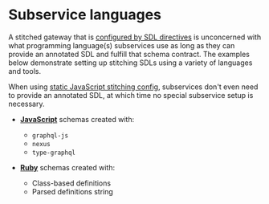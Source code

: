 # Subservice languages

A stitched gateway that is [configured by SDL directives](/docs/approaches/stitching-directives) is
unconcerned with what programming language(s) subservices use as long as they can provide an
annotated SDL and fulfill that schema contract. The examples below demonstrate setting up stitching
SDLs using a variety of languages and tools.

When using [static JavaScript stitching config](/docs/approaches/type-merging), subservices don't
even need to provide an annotated SDL, at which time no special subservice setup is necessary.

- **[JavaScript](./javascript)** schemas created with:

  - `graphql-js`
  - `nexus`
  - `type-graphql`

- **[Ruby](./ruby)** schemas created with:
  - Class-based definitions
  - Parsed definitions string

